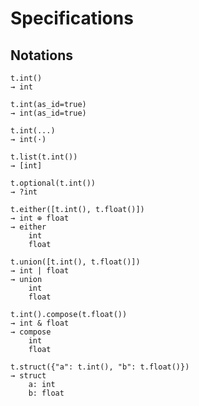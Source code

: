 # Specifications

## Notations

```
t.int()
→ int

t.int(as_id=true)
→ int(as_id=true)

t.int(...)
→ int(·)

t.list(t.int())
→ [int]

t.optional(t.int())
→ ?int

t.either([t.int(), t.float()])
→ int ⊕ float
→ either
    int
    float

t.union([t.int(), t.float()])
→ int | float
→ union
    int
    float

t.int().compose(t.float())
→ int & float
→ compose
    int
    float

t.struct({"a": t.int(), "b": t.float()})
→ struct
    a: int
    b: float

```
